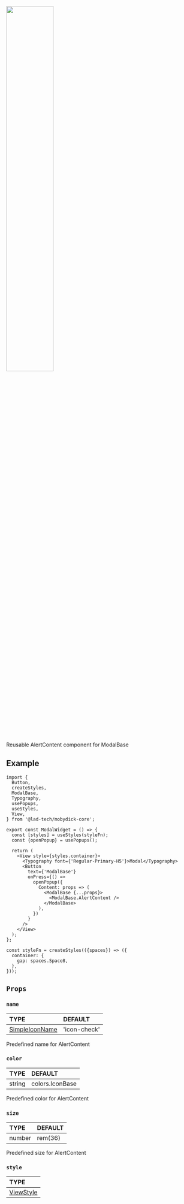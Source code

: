 
<img src={AlertContent} width="50%"/>

Reusable AlertContent component for ModalBase

## Example

```tsx
import {
  Button,
  createStyles,
  ModalBase,
  Typography,
  usePopups,
  useStyles,
  View,
} from '@lad-tech/mobydick-core';

export const ModalWidget = () => {
  const [styles] = useStyles(styleFn);
  const {openPopup} = usePopups();

  return (
    <View style={styles.container}>
      <Typography font={'Regular-Primary-H5'}>Modal</Typography>
      <Button
        text={'ModalBase'}
        onPress={() =>
          openPopup({
            Content: props => (
              <ModalBase {...props}>
                <ModalBase.AlertContent />
              </ModalBase>
            ),
          })
        }
      />
    </View>
  );
};

const styleFn = createStyles(({spaces}) => ({
  container: {
    gap: spaces.Space8,
  },
}));
```

## `Props`

### `name`

| TYPE                                                                                                                    | DEFAULT      |
|:------------------------------------------------------------------------------------------------------------------------|:-------------|
| [SimpleIconName](https://github.com/lad-tech/mobydick/blob/main/packages/core/src/styles/icons/font/SimpleIcon.tsx#L40) | 'icon-check' |

Predefined name for AlertContent

### `color`

| TYPE   | DEFAULT         |
|:-------|:----------------|
| string | colors.IconBase |

Predefined color for AlertContent

### `size`

| TYPE   | DEFAULT |
|:-------|:--------|
| number | rem(36) |

Predefined size for AlertContent

### `style`

| TYPE                                                             |
|:-----------------------------------------------------------------|
| [ViewStyle](https://reactnative.dev/docs/view-style-props#props) |
